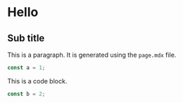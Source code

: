# Hello

## Sub title

This is a paragraph. It is generated using the `page.mdx` file.

```jsx
const a = 1;
```

This is a code block.

```jsx
const b = 2;
```
